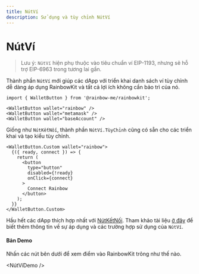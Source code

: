 ```yaml
---
title: NútVí
description: Sử dụng và tùy chỉnh NútVí
---
```


# NútVí

> Lưu ý: `NútVí` hiện phụ thuộc vào tiêu chuẩn ví EIP-1193, nhưng sẽ hỗ trợ EIP-6963 trong tương lai gần.

Thành phần `NútVí` mới giúp các dApp với triển khai danh sách ví tùy chỉnh dễ dàng áp dụng RainbowKit và tất cả lợi ích không cần bảo trì của nó.

```tsx
import { WalletButton } from '@rainbow-me/rainbowkit';

<WalletButton wallet="rainbow" />
<WalletButton wallet="metamask" />
<WalletButton wallet="baseAccount" />
```

Giống như `NútKếtNối`, thành phần `NútVí.TùyChỉnh` cũng có sẵn cho các triển khai và tạo kiểu tùy chỉnh.

```tsx
<WalletButton.Custom wallet="rainbow">
  {({ ready, connect }) => {
    return (
      <button
        type="button"
        disabled={!ready}
        onClick={connect}
      >
        Connect Rainbow
      </button>
    );
  }}
</WalletButton.Custom>
```

Hầu hết các dApp thích hợp nhất với [NútKếtNối](https://www.rainbowkit.com/docs/connect-button). Tham khảo tài liệu [ở đây](https://www.rainbowkit.com/docs/wallet-button) để biết thêm thông tin về sự áp dụng và các trường hợp sử dụng của `NútVí`. 

#### Bản Demo

Nhấn các nút bên dưới để xem điểm vào RainbowKit trông như thế nào.

<NútVíDemo />
